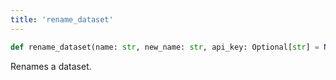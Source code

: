 ```yaml
---
title: 'rename_dataset'
---
```


```python
def rename_dataset(name: str, new_name: str, api_key: Optional[str] = None):
```

Renames a dataset.
